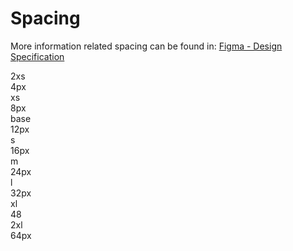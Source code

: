 
<Meta title="Documentation/Spacing" />

# Spacing

More information related spacing can be found in:
[Figma - Design Specification](https://www.figma.com/file/nsXR2h0KwciWpuwKRD58FX/Mumble?type=design&node-id=487-1367&mode=design&t=nadtkutidFANmEPG-0)

<Unstyled>
	<div>
		<div className="flex flex-col">
			<div className="flex flex-row gap-2xl">
				<div className="h-2xl w-2xl">2xs</div>
				<div className="h-2xl w-2xl">4px</div>
				<div className="h-2xl w-2xl">
					<div className="h-2xs w-2xs bg-primary-500"></div>
				</div>
			</div>
			<div className="flex gap-2xl">
				<div className="h-2xl w-2xl">xs</div>
				<div className="h-2xl w-2xl">8px</div>
				<div className="h-2xl w-2xl">
					<div className="h-xs w-xs bg-primary-500"></div>
				</div>
			</div>
			<div className="flex gap-2xl">
				<div className="h-2xl w-2xl">base</div>
				<div className="h-2xl w-2xl">12px</div>
				<div className="h-2xl w-2xl">
					<div className="h-base w-base bg-primary-500"></div>
				</div>
			</div>
			<div className="flex gap-2xl">
				<div className="h-2xl w-2xl">s</div>
				<div className="h-2xl w-2xl">16px</div>
				<div className="h-2xl w-2xl">
					<div className="h-s w-s bg-primary-500"></div>
				</div>
			</div>
			<div className="flex gap-2xl">
				<div className="h-2xl w-2xl">m</div>
				<div className="h-2xl w-2xl">24px</div>
				<div className="h-2xl w-2xl">
					<div className="h-m w-m bg-primary-500"></div>
				</div>
			</div>
			<div className="flex gap-2xl">
				<div className="h-2xl w-2xl">l</div>
				<div className="h-2xl w-2xl">32px</div>
				<div className="h-2xl w-2xl">
					<div className="h-l w-l bg-primary-500"></div>
				</div>
			</div>
			<div className="flex gap-2xl">
				<div className="h-2xl w-2xl">xl</div>
				<div className="h-2xl w-2xl">48</div>
				<div className="h-2xl w-2xl">
					<div className="h-xl w-xl bg-primary-500"></div>
				</div>
			</div>
            <div className="flex gap-2xl">
				<div className="h-2xl w-2xl">2xl</div>
				<div className="h-2xl w-2xl">64px</div>
				<div className="h-2xl w-2xl">
					<div className="h-2xl w-2xl bg-primary-500"></div>
				</div>
			</div>
		</div>
	</div>
</Unstyled>